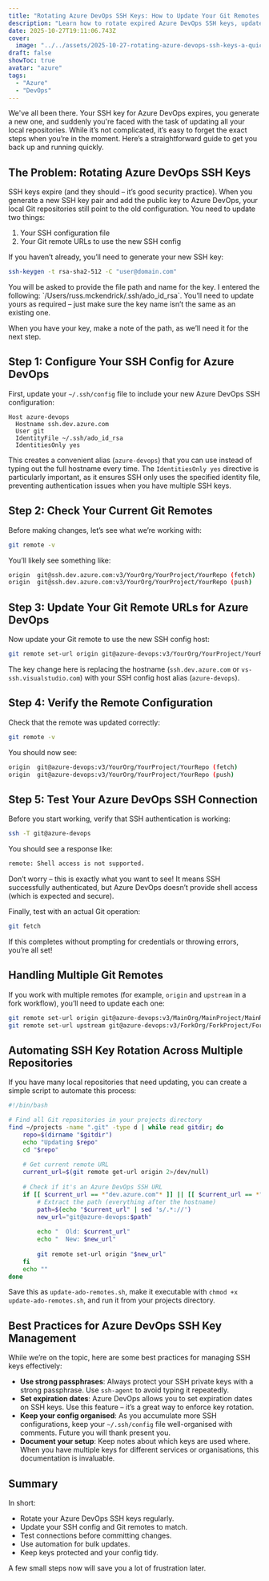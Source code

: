```yaml
---
title: "Rotating Azure DevOps SSH Keys: How to Update Your Git Remotes and SSH Config"
description: "Learn how to rotate expired Azure DevOps SSH keys, update your SSH configuration, and fix Git remote authentication quickly and securely."
date: 2025-10-27T19:11:06.743Z
cover:
  image: "../../assets/2025-10-27-rotating-azure-devops-ssh-keys-a-quick-guide-to-updating-your-git-remotes/blog-cover-2025-10-27-rotating-azure-devops-ssh-keys-a-quick-guide-to-updating-your-git-remotes.jpg"
draft: false
showToc: true
avatar: "azure"
tags:
  - "Azure"
  - "DevOps"
---
```


We've all been there. Your SSH key for Azure DevOps expires, you generate a new one, and suddenly you're faced with the task of updating all your local repositories. While it’s not complicated, it’s easy to forget the exact steps when you’re in the moment. Here’s a straightforward guide to get you back up and running quickly.

## The Problem: Rotating Azure DevOps SSH Keys

SSH keys expire (and they should – it’s good security practice). When you generate a new SSH key pair and add the public key to Azure DevOps, your local Git repositories still point to the old configuration. You need to update two things:

1. Your SSH configuration file  
2. Your Git remote URLs to use the new SSH config

If you haven’t already, you’ll need to generate your new SSH key:

```bash frame="terminal" title="Generate your SSH key"
ssh-keygen -t rsa-sha2-512 -C "user@domain.com"
```

<InfoCallout title="Please note">
You will be asked to provide the file path and name for the key. I entered the following: `/Users/russ.mckendrick/.ssh/ado_id_rsa`.  
You’ll need to update yours as required – just make sure the key name isn’t the same as an existing one.
</InfoCallout>

When you have your key, make a note of the path, as we’ll need it for the next step.

## Step 1: Configure Your SSH Config for Azure DevOps

First, update your `~/.ssh/config` file to include your new Azure DevOps SSH configuration:

```text title="SSH Config"
Host azure-devops
  Hostname ssh.dev.azure.com
  User git
  IdentityFile ~/.ssh/ado_id_rsa
  IdentitiesOnly yes
```

This creates a convenient alias (`azure-devops`) that you can use instead of typing out the full hostname every time. The `IdentitiesOnly yes` directive is particularly important, as it ensures SSH only uses the specified identity file, preventing authentication issues when you have multiple SSH keys.

## Step 2: Check Your Current Git Remotes

Before making changes, let’s see what we’re working with:

```bash frame="terminal" title="Check the remotes"
git remote -v
```

You’ll likely see something like:

```bash frame="terminal" title="The results"
origin  git@ssh.dev.azure.com:v3/YourOrg/YourProject/YourRepo (fetch)
origin  git@ssh.dev.azure.com:v3/YourOrg/YourProject/YourRepo (push)
```

## Step 3: Update Your Git Remote URLs for Azure DevOps

Now update your Git remote to use the new SSH config host:

```bash frame="terminal" title="Set the new remote"
git remote set-url origin git@azure-devops:v3/YourOrg/YourProject/YourRepo
```

The key change here is replacing the hostname (`ssh.dev.azure.com` or `vs-ssh.visualstudio.com`) with your SSH config host alias (`azure-devops`).

## Step 4: Verify the Remote Configuration

Check that the remote was updated correctly:

```bash frame="terminal" title="Confirm the new remotes"
git remote -v
```

You should now see:

```bash frame="terminal" title="The results"
origin  git@azure-devops:v3/YourOrg/YourProject/YourRepo (fetch)
origin  git@azure-devops:v3/YourOrg/YourProject/YourRepo (push)
```

## Step 5: Test Your Azure DevOps SSH Connection

Before you start working, verify that SSH authentication is working:

```bash frame="terminal" title="Check the connection"
ssh -T git@azure-devops
```

You should see a response like:

```bash frame="terminal" title="The result of the test connection"
remote: Shell access is not supported.
```

Don’t worry – this is exactly what you want to see! It means SSH successfully authenticated, but Azure DevOps doesn’t provide shell access (which is expected and secure).

Finally, test with an actual Git operation:

```bash frame="terminal" title="Run a git command"
git fetch
```

If this completes without prompting for credentials or throwing errors, you’re all set!

## Handling Multiple Git Remotes

If you work with multiple remotes (for example, `origin` and `upstream` in a fork workflow), you’ll need to update each one:

```bash
git remote set-url origin git@azure-devops:v3/MainOrg/MainProject/MainRepo
git remote set-url upstream git@azure-devops:v3/ForkOrg/ForkProject/ForkRepo
```

## Automating SSH Key Rotation Across Multiple Repositories

If you have many local repositories that need updating, you can create a simple script to automate this process:

```bash
#!/bin/bash

# Find all Git repositories in your projects directory
find ~/projects -name ".git" -type d | while read gitdir; do
    repo=$(dirname "$gitdir")
    echo "Updating $repo"
    cd "$repo"
    
    # Get current remote URL
    current_url=$(git remote get-url origin 2>/dev/null)
    
    # Check if it's an Azure DevOps SSH URL
    if [[ $current_url == *"dev.azure.com"* ]] || [[ $current_url == *"visualstudio.com"* ]]; then
        # Extract the path (everything after the hostname)
        path=$(echo "$current_url" | sed 's/.*://') 
        new_url="git@azure-devops:$path"
        
        echo "  Old: $current_url"
        echo "  New: $new_url"
        
        git remote set-url origin "$new_url"
    fi
    echo ""
done
```

Save this as `update-ado-remotes.sh`, make it executable with `chmod +x update-ado-remotes.sh`, and run it from your projects directory.

## Best Practices for Azure DevOps SSH Key Management

While we’re on the topic, here are some best practices for managing SSH keys effectively:

- **Use strong passphrases**: Always protect your SSH private keys with a strong passphrase. Use `ssh-agent` to avoid typing it repeatedly.  
- **Set expiration dates**: Azure DevOps allows you to set expiration dates on SSH keys. Use this feature – it’s a great way to enforce key rotation.  
- **Keep your config organised**: As you accumulate more SSH configurations, keep your `~/.ssh/config` file well-organised with comments. Future you will thank present you.  
- **Document your setup**: Keep notes about which keys are used where. When you have multiple keys for different services or organisations, this documentation is invaluable.

## Summary

In short:

- Rotate your Azure DevOps SSH keys regularly.  
- Update your SSH config and Git remotes to match.  
- Test connections before committing changes.  
- Use automation for bulk updates.  
- Keep keys protected and your config tidy.  

A few small steps now will save you a lot of frustration later.